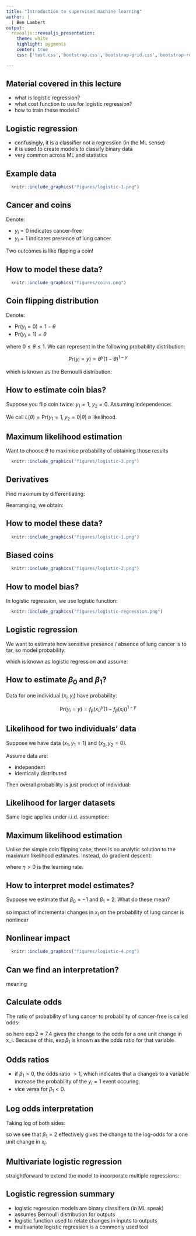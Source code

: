 ```yaml
---
title: "Introduction to supervised machine learning"
author: | 
  | Ben Lambert
output:
  revealjs::revealjs_presentation:
    theme: white
    highlight: pygments
    center: true
    css: ['test.css','bootstrap.css','bootstrap-grid.css','bootstrap-reboot.min.css','bootstrap-grid.min.css','bootstrap.min.css','bootstrap-reboot.css']

---
```


## Material covered in this lecture

- what is logistic regression?
- what cost function to use for logistic regression?
- how to train these models?

## Logistic regression

- confusingly, it is a classifier not a regression (in the ML sense)
- it is used to create models to classify binary data
- very common across ML and statistics

## Example data
```r
  knitr::include_graphics("figures/logistic-1.png")
```

## Cancer and coins

Denote:

- $y_i=0$ indicates cancer-free
- $y_i=1$ indicates presence of lung cancer

Two outcomes is like flipping a coin!

## How to model these data?
```r
  knitr::include_graphics("figures/coins.png")
```

## Coin flipping distribution

Denote:

- $\text{Pr}(y_i=0) = 1-\theta$
- $\text{Pr}(y_i=1) = \theta$

where $0\leq \theta \leq 1$. We can represent in the following probability distribution:

$$\text{Pr}(y_i=y) = \theta^y(1-\theta)^{1-y} $$

which is known as the Bernoulli distribution:

\begin{equation}
y_i \sim \text{Bernoulli}(\theta)
\end{equation}

## How to estimate coin bias?

Suppose you flip coin twice: $y_1=1$, $y_2=0$. Assuming independence:

\begin{equation}
\text{Pr}(y_1=1,y_2=0|\theta) = \theta \times (1-\theta).
\end{equation}

We call $L(\theta)=\text{Pr}(y_1=1,y_2=0|\theta)$ a likelihood.

## Maximum likelihood estimation

Want to choose $\theta$ to maximise probability of obtaining those results

```r
  knitr::include_graphics("figures/logistic-3.png")
```

## Derivatives

Find maximum by differentiating:

\begin{equation}
\frac{d L}{d\theta} = 1 - 2 \theta = 0
\end{equation}

Rearranging, we obtain:

\begin{equation}
\theta = \frac{1}{2}
\end{equation}

## How to model these data?
```r
  knitr::include_graphics("figures/logistic-1.png")
```

## Biased coins
```r
  knitr::include_graphics("figures/logistic-2.png")
```

## How to model bias?

In logistic regression, we use logistic function:

\begin{equation}
\theta = \frac{1}{1 + \exp (-x)}
\end{equation}

```r
  knitr::include_graphics("figures/logistic-regression.png")
```

## Logistic regression

We want to estimate how sensitive presence / absence of lung cancer is to tar, so model probability:

\begin{equation}
\theta_i = f_\beta(x_i) := \frac{1}{1 + \exp (-(\beta_0 + \beta_1 x_i))}
\end{equation}

which is known as logistic regression and assume:

\begin{equation}
y_i \sim \text{Bernoulli}(\theta_i)
\end{equation}

## How to estimate $\beta_0$ and $\beta_1$?

Data for one individual $(x_i,y_i)$ have probability:

$$\text{Pr}(y_i=y) = f_\beta(x_i)^y(1-f_\beta(x_i))^{1-y} $$

## Likelihood for two individuals' data

Suppose we have data $(x_1,y_1=1)$ and $(x_2,y_2=0)$.

Assume data are:

- independent
- identically distributed

Then overall probability is just product of individual:

\begin{array}
L &= f_\beta(x_1)^{y_1} (1-f_\beta(x_1))^{1-y_1} f_\beta(x_2)^{y_2}(1-f_\beta(x_2))^{1-y_2}\\
&= f_\beta(x_1) (1-f_\beta(x_2))
\end{array}

## Likelihood for larger datasets

Same logic applies under i.i.d. assumption:

\begin{equation}
L = \prod_{i=1}^{K} f_\beta(x_i)^{y_i} (1 - f_\beta(x_i))^{1 - y_i}
\end{equation}

## Maximum likelihood estimation

Unlike the simple coin flipping case, there is no analytic solution to the maximum likelihood estimates. Instead, do gradient descent:

\begin{align}
\beta_0 &= \beta_0 - \eta \frac{\partial L}{\partial \beta_0}\\
\beta_1 &= \beta_1 - \eta \frac{\partial L}{\partial \beta_1}
\end{align}

where $\eta>0$ is the learning rate.

## How to interpret model estimates?

Suppose we estimate that $\beta_0=-1$ and $\beta_1=2$. What do these mean?

\begin{equation}
\theta_i = \frac{1}{1 + \exp (-(-1 + 2 x_i))}
\end{equation}

so impact of incremental changes in $x_i$ on the probability of lung cancer is nonlinear

## Nonlinear impact
```r
  knitr::include_graphics("figures/logistic-4.png")
```

## Can we find an interpretation?

\begin{equation}
\theta_i = \frac{1}{1 + \exp (-(-1 + 2 x_i))}
\end{equation}

meaning

\begin{equation}
1-\theta_i = \frac{\exp (-(-1 + 2 x_i))}{1 + \exp (-(-1 + 2 x_i))}
\end{equation}

## Calculate odds

The ratio of probability of lung cancer to probability of cancer-free is called odds:

\begin{align}
\frac{\theta_i}{1-\theta_i} &=\exp (-1 + 2 x_i)
\end{align}

so here $\exp 2\approx 7.4$ gives the change to the odds for a one unit change in x_i. Because of this, $\exp \beta_1$ is known as the odds ratio for that variable

## Odds ratios

- if $\beta_1 > 0$, the odds ratio $>1$, which indicates that a changes to a variable increase the probability of the $y_i=1$ event occuring.
- vice versa for $\beta_1 < 0$.

## Log odds interpretation

Taking log of both sides:

\begin{equation}
\log \frac{\theta_i}{1-\theta_i} = -1 + 2 x_i
\end{equation}

so we see that $\beta_1=2$ effectively gives the change to the log-odds for a one unit change in $x_i$.

## Multivariate logistic regression

straightforward to extend the model to incorporate multiple regressions:

\begin{equation}
f_\beta(x_i) := \frac{1}{1 + \exp (-(\beta_0 + \beta_1 x_{1,i} + ... + \beta_p x_{p,i}))}
\end{equation}

## Logistic regression summary

- logistic regression models are binary classifiers (in ML speak)
- assumes Bernoulli distribution for outputs
- logistic function used to relate changes in inputs to outputs
- multivariate logistic regression is a commonly used tool